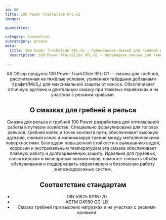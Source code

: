 ```yaml
---
id: 60
title: 100 Power TrackGlide RFL-G1
images:

quantities:

category: locomotive
subcategory: grease
meta:
  title: 100 Power TrackGlide RFL-G1 | Премиальная смазка для гребней и рельса
  description: 100 Power TrackGlide RFL-G1 — полужидкая смазка для тяжёлых условий, усиленная твёрдыми добавками графита/MoS₂, для гребней колёс локомотивов и зон контакта с путём. Обеспечивает отличную адгезию, защиту от износа и долговременную смазку при тяжёлых перевозках, на крутых кривых и при высоких нагрузках. Соответствует DIN 51825 KP1N-20 и ASTM D4950 GC-LB для надёжной работы грузовых, пассажирских и маневровых локомотивов.

---
```


<Header>
  ## Обзор продукта
  100 Power TrackGlide RFL-G1 — смазка для гребней, рассчитанная на тяжёлые условия, усиленная твёрдыми добавками (графит/MoS₂) для максимальной защиты от износа. Обеспечивает отличную адгезию и длительную смазку при тяжёлых перевозках и на участках с резкими кривыми.

  ## О смазках для гребней и рельса
  Смазка для рельса и гребней 100 Power разработана для оптимальной работы в путевом хозяйстве. Специально формулирована для головок рельсов, гребней колёс и точек контакта пути; обеспечивает высокую адгезию, снижая износ и минимизируя трение между металлическими поверхностями. Благодаря повышенной стойкости к вымыванию водой, коррозии и экстремальным температурам эта смазка обеспечивает плавную работу и долговременную защиту. Идеальна для грузовых, пассажирских и маневровых локомотивов, помогает снижать объём обслуживания и поддерживать эффективную и безопасную работу железнодорожных систем.

  ## Соответствие стандартам
  - DIN 51825 KP1N-20
  - ASTM D4950 GC-LB
  - Смазка гребней при высоких нагрузках и на участках с резкими кривыми

</Header>
